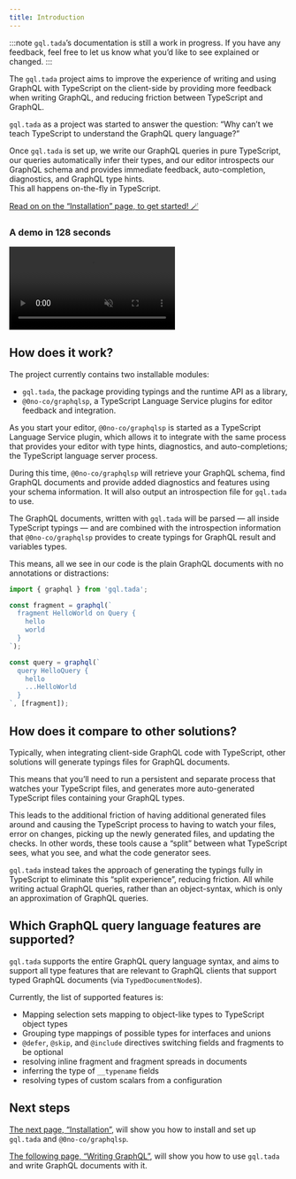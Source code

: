 ```yaml
---
title: Introduction
---
```


:::note
`gql.tada`’s documentation is still a work in progress.
If you have any feedback, feel free to let us know what you’d like to see explained or changed.
:::

The `gql.tada` project aims to improve the experience of writing and using GraphQL
with TypeScript on the client-side by providing more feedback when writing GraphQL,
and reducing friction between TypeScript and GraphQL.

`gql.tada` as a project was started to answer the question:
“Why can’t we teach TypeScript to understand the GraphQL query language?”

Once `gql.tada` is set up, we write our GraphQL queries in pure TypeScript,
our queries automatically infer their types, and our editor introspects our
GraphQL schema and provides immediate feedback, auto-completion, diagnostics,
and GraphQL type hints.<br />
This all happens on-the-fly in TypeScript.

[Read on on the “Installation” page, to get started! 🪄](./get-started/installation/)

### A demo in 128 seconds

<video controls autoplay loop muted>
  <source src="https://gql-tada-demo-video.pages.dev/demo.mp4" type="video/mp4" />
</video>

## How does it work?

The project currently contains two installable modules:
- `gql.tada`, the package providing typings and the runtime API as a library,
- `@0no-co/graphqlsp`, a TypeScript Language Service plugins for editor feedback and integration.

As you start your editor, `@0no-co/graphqlsp` is started as a TypeScript Language Service
plugin, which allows it to integrate with the same process that provides your editor
with type hints, diagnostics, and auto-completions; the TypeScript language server
process.

During this time, `@0no-co/graphqlsp` will retrieve your GraphQL schema, find GraphQL
documents and provide added diagnostics and features using your schema information.
It will also output an introspection file for `gql.tada` to use.

The GraphQL documents, written with `gql.tada` will be parsed — all inside TypeScript
typings — and are combined with the introspection information that `@0no-co/graphqlsp`
provides to create typings for GraphQL result and variables types.

This means, all we see in our code is the plain GraphQL documents with no annotations or distractions:

```ts title="example.ts"
import { graphql } from 'gql.tada';

const fragment = graphql(`
  fragment HelloWorld on Query {
    hello
    world
  }
`);

const query = graphql(`
  query HelloQuery {
    hello
    ...HelloWorld
  }
`, [fragment]);
```

## How does it compare to other solutions?

Typically, when integrating client-side GraphQL code with TypeScript, other solutions
will generate typings files for GraphQL documents.

This means that you’ll need to run a persistent and separate process that watches your
TypeScript files, and generates more auto-generated TypeScript files containing your
GraphQL types.

This leads to the additional friction of having additional generated files around and
causing the TypeScript process to having to watch your files, error on changes, picking
up the newly generated files, and updating the checks. In other words, these tools cause
a “split” between what TypeScript sees, what you see, and what the code generator sees.

`gql.tada` instead takes the approach of generating the typings fully in TypeScript to
eliminate this “split experience”, reducing friction. All while writing actual GraphQL
queries, rather than an object-syntax, which is only an approximation of GraphQL queries.

## Which GraphQL query language features are supported?

`gql.tada` supports the entire GraphQL query language syntax, and aims to support all
type features that are relevant to GraphQL clients that support typed GraphQL documents
(via `TypedDocumentNode`s).

Currently, the list of supported features is:

- Mapping selection sets mapping to object-like types to TypeScript object types
- Grouping type mappings of possible types for interfaces and unions
- `@defer`, `@skip`, and `@include` directives switching fields and fragments to be optional
- resolving inline fragment and fragment spreads in documents
- inferring the type of `__typename` fields
- resolving types of custom scalars from a configuration

## Next steps

[The next page, “Installation”](./get-started/installation/), will show you how to install and set up `gql.tada` and `@0no-co/graphqlsp`.

[The following page, “Writing GraphQL”](./get-started/writing-graphql/), will show you how to use `gql.tada` and write GraphQL documents with it.
